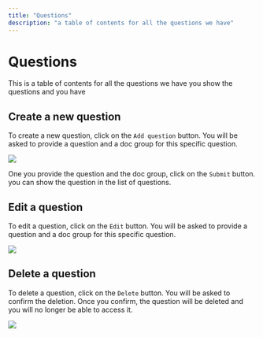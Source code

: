 ```yaml
---
title: "Questions"
description: "a table of contents for all the questions we have"
---
```


# Questions

This is a table of contents for all the questions we have you show the questions and you have

## Create a new question

To create a new question, click on the `Add question` button. You will be asked to provide a question and a doc group for this specific question.

![](/images/questions/create.png)

One you provide the question and the doc group, click on the `Submit` button. you can show the question in the list of questions.

## Edit a question

To edit a question, click on the `Edit` button. You will be asked to provide a question and a doc group for this specific question.

![](/images/questions/update.png)

## Delete a question

To delete a question, click on the `Delete` button. You will be asked to confirm the deletion. Once you confirm, the question will be deleted and you will no longer be able to access it.

![](/images/questions/delete.png)
